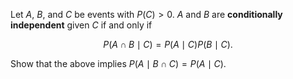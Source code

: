 Let $A$, $B$, and $C$ be events with $P(C) > 0$. $A$ and $B$ are **conditionally independent** given $C$ if and only if

$$
P(A \cap B \mid C) = P(A \mid C)P(B \mid C).
$$

Show that the above implies $P(A \mid B\cap C) = P(A \mid C)$.